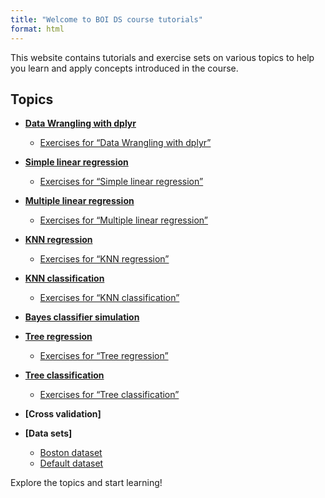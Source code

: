 ```yaml
---
title: "Welcome to BOI DS course tutorials"
format: html
---
```



This website contains tutorials and exercise sets on various topics to help you
learn and apply concepts introduced in the course.

## Topics

- **[Data Wrangling with dplyr](dplyr/dplyr.qmd)**
  - [Exercises for "Data Wrangling with dplyr"](dplyr/dplyr_exercises.qmd)

- **[Simple linear regression](simple_regression/simple_regression.qmd)**
  - [Exercises for "Simple linear regression"](simple_regression/simple_regression_exercise_set.qmd)

- **[Multiple linear regression](multiple_regression/multiple_regression.qmd)**
  - [Exercises for "Multiple linear regression"](multiple_regression/multiple_regression_exercise_set.qmd)

- **[KNN regression](knn_regression/knn_regression.qmd)**
  - [Exercises for "KNN regression"](knn_regression/knn_regression_exercise_set.qmd)

- **[KNN classification](knn_classification/knn_classification.qmd)**
  - [Exercises for "KNN classification"](knn_classification/knn_classification_exercise_set.qmd)

- **[Bayes classifier simulation](bayes_classifier_simulation/bayes_classifier_simulation.qmd)**

- **[Tree regression](tree_regression/tree_regression.qmd)**
  - [Exercises for "Tree regression"](tree_regression/tree_regression_exercise_set.qmd)

- **[Tree classification](tree_classification/tree_classification.qmd)**
  - [Exercises for "Tree classification"](tree_classification/tree_classification_exercise_set.qmd)

- **[Cross validation]**

- **[Data sets]**
  - [Boston dataset](datasets/boston.qmd)
  - [Default dataset](datasets/default.qmd)

Explore the topics and start learning!
